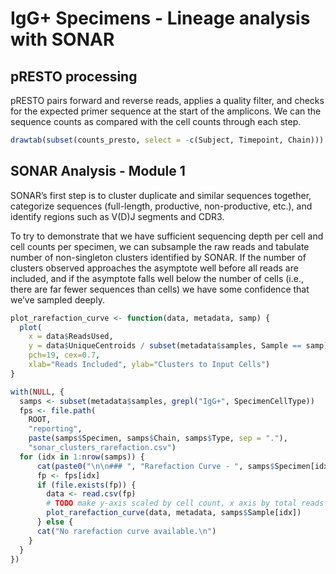# IgG+ Specimens - Lineage analysis with SONAR

## pRESTO processing

pRESTO pairs forward and reverse reads, applies a quality filter, and checks for
the expected primer sequence at the start of the amplicons.  We can the sequence
counts as compared with the cell counts through each step.

```r
drawtab(subset(counts_presto, select = -c(Subject, Timepoint, Chain)))
```

## SONAR Analysis - Module 1

SONAR's first step is to cluster duplicate and similar sequences together,
categorize sequences (full-length, productive, non-productive, etc.), and
identify regions such as V(D)J segments and CDR3.

To try to demonstrate that we have sufficient sequencing depth per cell and cell
counts per specimen, we can subsample the raw reads and tabulate number of
non-singleton clusters identified by SONAR.  If the number of clusters observed 
approaches the asymptote well before all reads are included, and if the
asymptote falls well below the number of cells (i.e., there are far fewer
sequences than cells) we have some confidence that we've sampled deeply.

```r

plot_rarefaction_curve <- function(data, metadata, samp) {
  plot(
    x = data$ReadsUsed,
    y = data$UniqueCentroids / subset(metadata$samples, Sample == samp)$SpecimenCellCount,
    pch=19, cex=0.7,
    xlab="Reads Included", ylab="Clusters to Input Cells")
}

with(NULL, {
  samps <- subset(metadata$samples, grepl("IgG+", SpecimenCellType))
  fps <- file.path(
    ROOT,
    "reporting",
    paste(samps$Specimen, samps$Chain, samps$Type, sep = "."),
    "sonar_clusters_rarefaction.csv")
  for (idx in 1:nrow(samps)) {
      cat(paste0("\n\n### ", "Rarefaction Curve - ", samps$Specimen[idx], ".", samps$Chain[idx], ".", samps$Type[idx]), "\n\n")
      fp <- fps[idx]
      if (file.exists(fp)) {
        data <- read.csv(fp)
        # TODO make y-axis scaled by cell count, x axis by total reads
        plot_rarefaction_curve(data, metadata, samps$Sample[idx])
      } else {
      cat("No rarefaction curve available.\n")
    }
  }
})
```